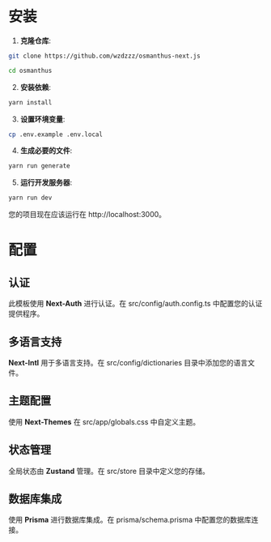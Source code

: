 # 安装

1. **克隆仓库**:

```bash
git clone https://github.com/wzdzzz/osmanthus-next.js

cd osmanthus
```

2. **安装依赖**:

```bash
yarn install
```

3. **设置环境变量**:

```bash
cp .env.example .env.local
```

4. **生成必要的文件**:

```bash
yarn run generate
```

5. **运行开发服务器**:

```bash
yarn run dev
```

您的项目现在应该运行在 http://localhost:3000。

# 配置

## 认证

此模板使用 **Next-Auth** 进行认证。在 src/config/auth.config.ts 中配置您的认证提供程序。

## 多语言支持

**Next-Intl** 用于多语言支持。在 src/config/dictionaries 目录中添加您的语言文件。

## 主题配置

使用 **Next-Themes** 在 src/app/globals.css 中自定义主题。

## 状态管理

全局状态由 **Zustand** 管理。在 src/store 目录中定义您的存储。

## 数据库集成

使用 **Prisma** 进行数据库集成。在 prisma/schema.prisma 中配置您的数据库连接。